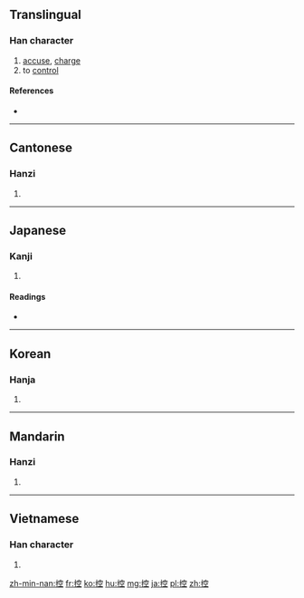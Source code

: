 ==Translingual==

===Han character===
{{Han char|rn=64|rad=手|as=08|sn=11|four=5301<sub>1</sub>|canj=手十金一 (QJCM)|ids=⿰[[扌]][[空]]}}

# [[accuse]], [[charge]]
# to [[control]]

====References====
* {{Han ref|kx=0439.070|dkj=12283|dj=0789.070|hdz=31906.090|uh=63A7|ud=25511|bh=B1B1|bd=45489}}

----

==Cantonese==

===Hanzi===
{{yue-hanzi|jyut=hung3|y=hung3}}

# {{defn|lang=yue|sort=手08}}

----

==Japanese==

===Kanji===
{{ja-kanji|grade=c|rs=手08}}

# {{defn|lang=ja|sort=手08}}

====Readings====
* {{ja-readings|goon=[[くう]] (kū) {{non-joyo-reading}}|kanon=[[こう]] (kō)|kun=[[ひかえる]] (hikaeru), [[ひかえ]] (hikae)}}

----

==Korean==

===Hanja===
{{ko-hanja|hangeul=[[공]], [[강]]|eumhun=|rv=gong, gang|mr=kong, kang|y=kong, kang}}

# {{defn|lang=ko|sort=手08}}

----

==Mandarin==

===Hanzi===
{{cmn-hanzi|pin=[[kòng]] ([[kong4]])|wg=k'ung<sup>4</sup>}}

# {{defn|lang=cmn|sort=手08}}

----

==Vietnamese==

===Han character===
{{vi-hantu|khống|rs=手08}}

# {{defn|lang=vi}}

[[zh-min-nan:控]]
[[fr:控]]
[[ko:控]]
[[hu:控]]
[[mg:控]]
[[ja:控]]
[[pl:控]]
[[zh:控]]